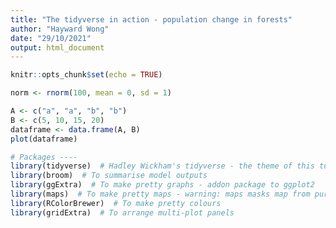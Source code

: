 ```yaml
---
title: "The tidyverse in action - population change in forests"
author: "Hayward Wong"
date: "29/10/2021"
output: html_document
---
```


```r
knitr::opts_chunk$set(echo = TRUE)
```

```r
norm <- rnorm(100, mean = 0, sd = 1)
```

```r
A <- c("a", "a", "b", "b")
B <- c(5, 10, 15, 20)
dataframe <- data.frame(A, B)
plot(dataframe)
```

```r
# Packages ----
library(tidyverse)  # Hadley Wickham's tidyverse - the theme of this tutorial
library(broom)  # To summarise model outputs
library(ggExtra)  # To make pretty graphs - addon package to ggplot2
library(maps)  # To make pretty maps - warning: maps masks map from purr!
library(RColorBrewer)  # To make pretty colours
library(gridExtra)  # To arrange multi-plot panels
```



